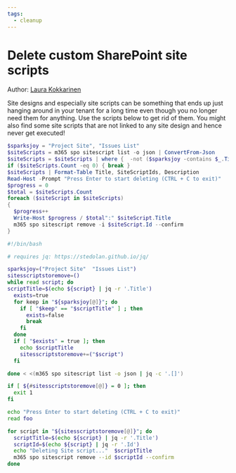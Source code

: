 ```yaml
---
tags:
  - cleanup    
---
```



# Delete custom SharePoint site scripts

Author: [Laura Kokkarinen](https://laurakokkarinen.com/does-it-spark-joy-powershell-scripts-for-keeping-your-development-environment-tidy-and-spotless/#delete-all-sharepoint-site-designs-and-site-scripts)

Site designs and especially site scripts can be something that ends up just hanging around in your tenant for a long time even though you no longer need them for anything. Use the scripts below to get rid of them. You might also find some site scripts that are not linked to any site design and hence never get executed!

<Tabs>
  <TabItem value="PowerShell">

  ```powershell
  $sparksjoy = "Project Site", "Issues List"
  $siteScripts = m365 spo sitescript list -o json | ConvertFrom-Json
  $siteScripts = $siteScripts | where {  -not ($sparksjoy -contains $_.Title)}
  if ($siteScripts.Count -eq 0) { break }
  $siteScripts | Format-Table Title, SiteScriptIds, Description
  Read-Host -Prompt "Press Enter to start deleting (CTRL + C to exit)"
  $progress = 0
  $total = $siteScripts.Count
  foreach ($siteScript in $siteScripts)
  {
    $progress++
    Write-Host $progress / $total":" $siteScript.Title
    m365 spo sitescript remove -i $siteScript.Id --confirm
  }
  ```

  </TabItem>
  <TabItem value="Bash">

  ```bash
  #!/bin/bash

  # requires jq: https://stedolan.github.io/jq/

  sparksjoy=("Project Site"  "Issues List")
  sitesscriptstoremove=()
  while read script; do
  scriptTitle=$(echo ${script} | jq -r '.Title')
    exists=true
    for keep in "${sparksjoy[@]}"; do
      if [ "$keep" == "$scriptTitle" ] ; then
        exists=false
        break
      fi
    done
    if [ "$exists" = true ]; then
      echo $scriptTitle
      sitesscriptstoremove+=("$script")
    fi

  done < <(m365 spo sitescript list -o json | jq -c '.[]')

  if [ ${#sitesscriptstoremove[@]} = 0 ]; then
    exit 1
  fi

  echo "Press Enter to start deleting (CTRL + C to exit)"
  read foo

  for script in "${sitesscriptstoremove[@]}"; do
    scriptTitle=$(echo ${script} | jq -r '.Title')
    scriptId=$(echo ${script} | jq -r '.Id')
    echo "Deleting Site script..."  $scriptTitle
    m365 spo sitescript remove --id $scriptId --confirm
  done
  ```

  </TabItem>
</Tabs>

